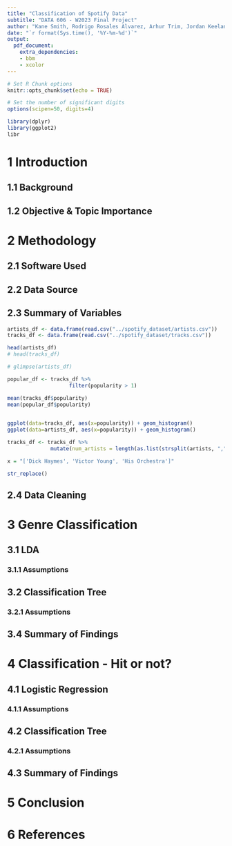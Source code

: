 ---
title: "Classification of Spotify Data"
subtitle: "DATA 606 - W2023 Final Project"
author: "Kane Smith, Rodrigo Rosales Alvarez, Arhur Trim, Jordan Keelan, Scott Bennett"
date: "`r format(Sys.time(), '%Y-%m-%d')`"
output:
  pdf_document:
    extra_dependencies:
    - bbm
    - xcolor
---

\newpage
\tableofcontents
\pagebreak

```{r setup, include=FALSE}
# Set R Chunk options
knitr::opts_chunk$set(echo = TRUE)

# Set the number of significant digits
options(scipen=50, digits=4)

library(dplyr)
library(ggplot2)
libr

```


# 1 Introduction

## 1.1 Background

## 1.2 Objective & Topic Importance

# 2 Methodology

## 2.1 Software Used

## 2.2 Data Source

## 2.3 Summary of Variables

```{r}
artists_df <- data.frame(read.csv("../spotify_dataset/artists.csv"))
tracks_df <- data.frame(read.csv("../spotify_dataset/tracks.csv"))

```

```{r}
head(artists_df)
# head(tracks_df)

# glimpse(artists_df)

popular_df <- tracks_df %>%
                    filter(popularity > 1)

mean(tracks_df$popularity)
mean(popular_df$popularity)
                    

ggplot(data=tracks_df, aes(x=popularity)) + geom_histogram()
ggplot(data=artists_df, aes(x=popularity)) + geom_histogram()

tracks_df <- tracks_df %>%
              mutate(num_artists = length(as.list(strsplit(artists, ","))))

```

```{r}
x = "['Dick Haymes', 'Victor Young', 'His Orchestra']"

str_replace()
```



## 2.4 Data Cleaning

# 3 Genre Classification

## 3.1 LDA

### 3.1.1 Assumptions

## 3.2 Classification Tree

### 3.2.1 Assumptions

## 3.4 Summary of Findings

# 4 Classification - Hit or not?




## 4.1 Logistic Regression

### 4.1.1 Assumptions

## 4.2 Classification Tree

### 4.2.1 Assumptions

## 4.3 Summary of Findings

# 5 Conclusion

# 6 References

















